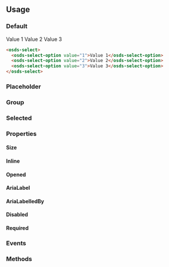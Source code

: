 


<GenericStyle />

## Usage

### Default

<osds-select>
  <osds-select-option value="1">Value 1</osds-select-option>
  <osds-select-option value="2">Value 2</osds-select-option>
  <osds-select-option value="3">Value 3</osds-select-option>
</osds-select>

```html
<osds-select>
  <osds-select-option value="1">Value 1</osds-select-option>
  <osds-select-option value="2">Value 2</osds-select-option>
  <osds-select-option value="3">Value 3</osds-select-option>
</osds-select>
```

### Placeholder

<Placeholder />

### Group

<Group />

### Selected

<Selected />

### Properties
#### Size

<SizeProperty />

#### Inline

<InlineProperty />

#### Opened

<Opened />

#### AriaLabel

<AriaLabelProperty />

#### AriaLabelledBy

<AriaLabelledByProperty />

#### Disabled

<DisabledProperty />

#### Required

<RequiredProperty />

### Events

<Events />

### Methods

<Methods />
